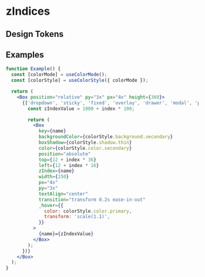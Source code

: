 
# zIndices

## Design Tokens

<ThemeParser theme="zIndices" />

## Examples

```jsx
function Example() {
  const [colorMode] = useColorMode();
  const [colorStyle] = useColorStyle({ colorMode });

  return (
    <Box position="relative" py="3x" px="4x" height={360}>
      {['dropdown', 'sticky', 'fixed', 'overlay', 'drawer', 'modal', 'popover', 'toast', 'tooltip'].map((name, index) => {
        const zIndexValue = 1000 + index * 100;

        return (
          <Box
            key={name}
            backgroundColor={colorStyle.background.secondary}
            boxShadow={colorStyle.shadow.thin}
            color={colorStyle.color.secondary}
            position="absolute"
            top={12 + index * 36}
            left={12 + index * 16}
            zIndex={name}
            width={150}
            px="4x"
            py="3x"
            textAlign="center"
            transition="transform 0.2s ease-in-out"
            _hover={{
              color: colorStyle.color.primary,
              transform: 'scale(1.1)',
            }}
          >
            {name}={zIndexValue}
          </Box>
        );
      })}
    </Box>
  );
}
```
